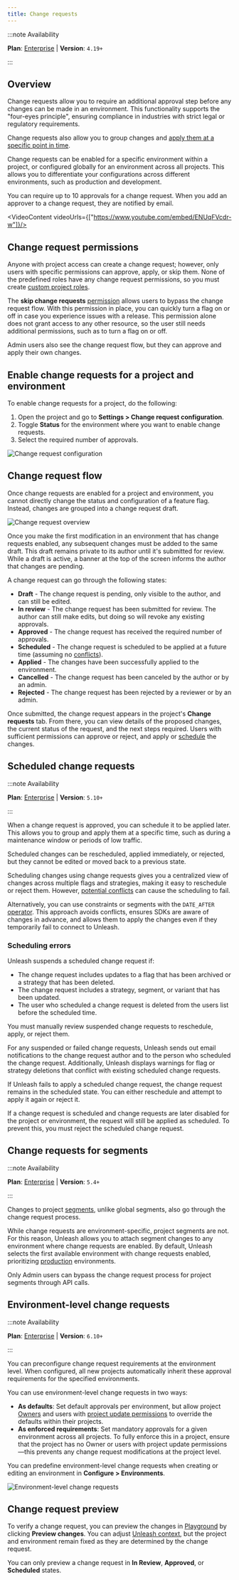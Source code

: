 ```yaml
---
title: Change requests
---
```



<SearchPriority level="high" />

:::note Availability

**Plan**: [Enterprise](https://www.getunleash.io/pricing) | **Version**: `4.19+`

:::

## Overview

Change requests allow you to require an additional approval step before any changes can be made in an environment. This functionality supports the "four-eyes principle", ensuring compliance in industries with strict legal or regulatory requirements.

Change requests also allow you to group changes and [apply them at a specific point in time](#scheduled-change-requests).

Change requests can be enabled for a specific environment within a project, or configured globally for an environment across all projects. This allows you to differentiate your configurations across different environments, such as production and development.

You can require up to 10 approvals for a change request. When you add an approver to a change request, they are notified by email.

<VideoContent videoUrls={["https://www.youtube.com/embed/ENUqFVcdr-w"]}/>

## Change request permissions

Anyone with project access can create a change request; however, only users with specific permissions can approve, apply, or skip them. None of the predefined roles have any change request permissions, so you must create [custom project roles](/reference/rbac#custom-project-roles).

The **skip change requests** [permission](/reference/rbac#environment-permissions) allows users to bypass the change request flow. With this permission in place, you can quickly turn a flag on or off in case you experience issues with a release. This permission alone does not grant access to any other resource, so the user still needs additional permissions, such as to turn a flag on or off.

Admin users also see the change request flow, but they can approve and apply their own changes.

## Enable change requests for a project and environment

To enable change requests for a project, do the following:

1. Open the project and go to **Settings > Change request configuration**.
2. Toggle **Status** for the environment where you want to enable change requests.
3. Select the required number of approvals.

![Change request configuration](/img/change-request-configuration.png)

## Change request flow

Once change requests are enabled for a project and environment, you cannot directly change the status and configuration of a feature flag. Instead, changes are grouped into a change request draft.

![Change request overview](/img/change-request-overview.svg)

Once you make the first modification in an environment that has change requests enabled, any subsequent changes must be added to the same draft. This draft remains private to its author until it's submitted for review. While a draft is active, a banner at the top of the screen informs the author that changes are pending.

A change request can go through the following states:
* **Draft** - The change request is pending, only visible to the author, and can still be edited.
* **In review** - The change request has been submitted for review. The author can still make edits, but doing so will revoke any existing approvals.
* **Approved** - The change request has received the required number of approvals.
* **Scheduled** - The change request is scheduled to be applied at a future time (assuming no [conflicts](#scheduling-errors)).
* **Applied** - The changes have been successfully applied to the environment.
* **Cancelled** - The change request has been canceled by the author or by an admin.
* **Rejected** - The change request has been rejected by a reviewer or by an admin.

Once submitted, the change request appears in the project's **Change requests** tab. From there, you can view details of the proposed changes, the current status of the request, and the next steps required. Users with sufficient permissions can approve or reject, and apply or [schedule](#scheduled-change-requests) the changes.

## Scheduled change requests

:::note Availability

**Plan**: [Enterprise](https://www.getunleash.io/pricing) | **Version**: `5.10+`

:::

When a change request is approved, you can schedule it to be applied later. This allows you to group and apply them at a specific time, such as during a maintenance window or periods of low traffic.

Scheduled changes can be rescheduled, applied immediately, or rejected, but they cannot be edited or moved back to a previous state.

Scheduling changes using change requests gives you a centralized view of changes across multiple flags and strategies, making it easy to reschedule or reject them. However, [potential conflicts](#scheduling-errors) can cause the scheduling to fail.

Alternatively, you can use constraints or segments with the `DATE_AFTER` [operator](/reference/activation-strategies#date-and-time-operators). This approach avoids conflicts, ensures SDKs are aware of changes in advance, and allows them to apply the changes even if they temporarily fail to connect to Unleash.

### Scheduling errors

Unleash suspends a scheduled change request if:
- The change request includes updates to a flag that has been archived or a strategy that has been deleted.
- The change request includes a strategy, segment, or variant that has been updated.
- The user who scheduled a change request is deleted from the users list before the scheduled time.

You must manually review suspended change requests to reschedule, apply, or reject them.

For any suspended or failed change requests, Unleash sends out email notifications to the change request author and to the person who scheduled the change request. Additionally, Unleash displays warnings for flag or strategy deletions that conflict with existing scheduled change requests.

If Unleash fails to apply a scheduled change request, the change request remains in the scheduled state. You can either reschedule and attempt to apply it again or reject it.

If a change request is scheduled and change requests are later disabled for the project or environment, the request will still be applied as scheduled. To prevent this, you must reject the scheduled change request.

## Change requests for segments

:::note Availability

**Plan**: [Enterprise](https://www.getunleash.io/pricing) | **Version**: `5.4+`

:::

Changes to project [segments](/reference/segments), unlike global segments, also go through the change request process.

While change requests are environment-specific, project segments are not. For this reason, Unleash allows you to attach segment changes to any environment where change requests are enabled. By default, Unleash selects the first available environment with change requests enabled, prioritizing [production](/reference/environments#environment-types) environments.

Only Admin users can bypass the change request process for project segments through API calls.

## Environment-level change requests

:::note Availability

**Plan**: [Enterprise](https://www.getunleash.io/pricing) | **Version**: `6.10+`

:::

You can preconfigure change request requirements at the environment level. When configured, all new projects automatically inherit these approval requirements for the specified environments.

You can use environment-level change requests in two ways:

* **As defaults**: Set default approvals per environment, but allow project [Owners](/reference/rbac#predefined-roles) and users with [project update permissions](/reference/rbac#projects) to override the defaults within their projects.
* **As enforced requirements**: Set mandatory approvals for a given environment across all projects. To fully enforce this in a project, ensure that the project has no Owner or users with project update permissions—this prevents any change request modifications at the project level.

You can predefine environment-level change requests when creating or editing an environment in **Configure > Environments**.

![Environment-level change requests](/img/environment-level-change-requests.png)

## Change request preview

To verify a change request, you can preview the changes in [Playground](/reference/playground) by clicking **Preview changes**. You can adjust [Unleash context](/reference/playground#the-unleash-context), but the project and environment remain fixed as they are determined by the change request.

You can only preview a change request in **In Review**, **Approved**, or **Scheduled** states.
